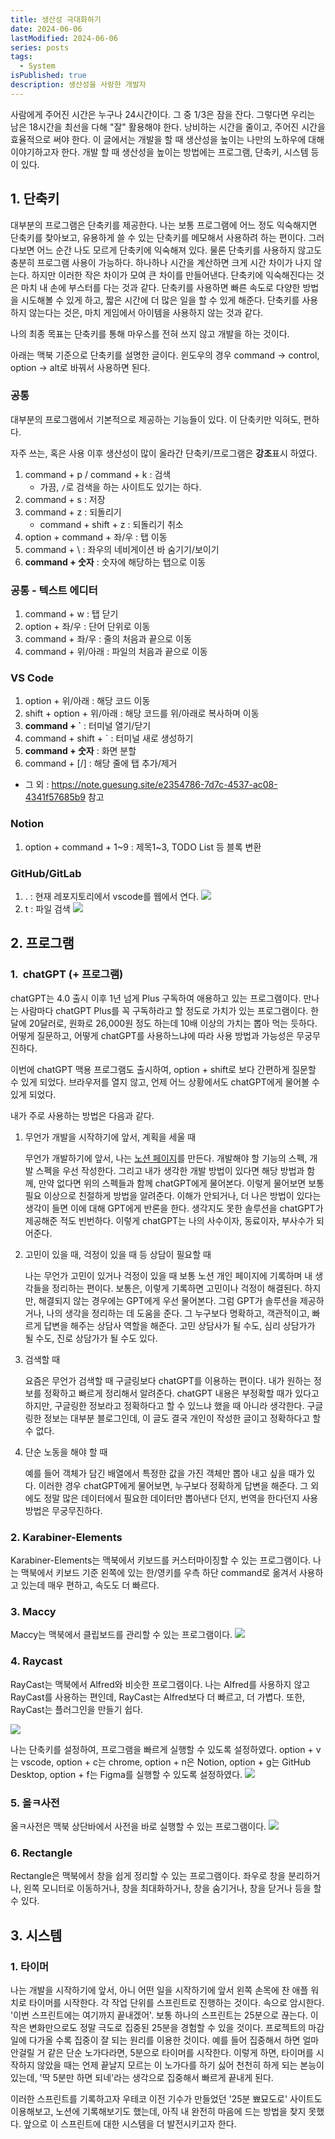 ```yaml
---
title: 생산성 극대화하기
date: 2024-06-06
lastModified: 2024-06-06
series: posts
tags: 
  - System
isPublished: true
description: 생산성을 사랑한 개발자
---
```


사람에게 주어진 시간은 누구나 24시간이다. 그 중 1/3은 잠을 잔다. 그렇다면 우리는 남은 18시간을 최선을 다해 "잘" 활용해야 한다. 낭비하는 시간을 줄이고, 주어진 시간을 효율적으로 써야 한다. 이 글에서는 개발을 할 때 생산성을 높이는 나만의 노하우에 대해 이야기하고자 한다. 개발 할 때 생산성을 높이는 방법에는 프로그램, 단축키, 시스템 등이 있다. 

## 1. 단축키

대부분의 프로그램은 단축키를 제공한다. 나는 보통 프로그램에 어느 정도 익숙해지면 단축키를 찾아보고, 유용하게 쓸 수 있는 단축키를 메모해서 사용하려 하는 편이다. 그러다보면 어느 순간 나도 모르게 단축키에 익숙해져 있다. 물론 단축키를 사용하지 않고도 충분히 프로그램 사용이 가능하다. 하나하나 시간을 계산하면 크게 시간 차이가 나지 않는다. 하지만 이러한 작은 차이가 모여 큰 차이를 만들어낸다. 단축키에 익숙해진다는 것은 마치 내 손에 부스터를 다는 것과 같다. 단축키를 사용하면 빠른 속도로 다양한 방법을 시도해볼 수 있게 하고, 짧은 시간에 더 많은 일을 할 수 있게 해준다. 단축키를 사용하지 않는다는 것은, 마치 게임에서 아이템을 사용하지 않는 것과 같다.

나의 최종 목표는 단축키를 통해 마우스를 전혀 쓰지 않고 개발을 하는 것이다.

아래는 맥북 기준으로 단축키를 설명한 글이다. 윈도우의 경우 command -> control, option -> alt로 바꿔서 사용하면 된다.

### 공통

대부분의 프로그램에서 기본적으로 제공하는 기능들이 있다. 이 단축키만 익혀도, 편하다.

자주 쓰는, 혹은 사용 이후 생산성이 많이 올라간 단축키/프로그램은 **강조**표시 하였다.

1. command + p / command + k : 검색
   - 가끔, `/`로 검색을 하는 사이트도 있기는 하다.
2. command + s : 저장
3. command + z : 되돌리기
   - command + shift + z : 되돌리기 취소
4. option + command + 좌/우 : 탭 이동
5. command + \ : 좌우의 네비게이션 바 숨기기/보이기
6. **command + 숫자** : 숫자에 해당하는 탭으로 이동


### **공통 - 텍스트 에디터**
1. command + w : 탭 닫기 
2. option + 좌/우 : 단어 단위로 이동
3. command + 좌/우 : 줄의 처음과 끝으로 이동
4. command + 위/아래 : 파일의 처음과 끝으로 이동

### VS Code
1. option + 위/아래 : 해당 코드 이동
2. shift + option + 위/아래 : 해당 코드를 위/아래로 복사하며 이동 
3. **command + `** : 터미널 열기/닫기
4. command + shift + ` : 터미널 새로 생성하기
5. **command + 숫자** : 화면 분할
6. command + [/] : 해당 줄에 탭 추가/제거

- 그 외 : https://note.guesung.site/e2354786-7d7c-4537-ac08-4341f57685b9 참고

### Notion
1. option + command + 1~9 : 제목1~3, TODO List 등 블록 변환

### GitHub/GitLab
1. . : 현재 레포지토리에서 vscode를 웹에서 연다.
      <Image src='6.png' />
2. t : 파일 검색
      <Image src='5.png' />


## 2. 프로그램

### 1.  chatGPT (+ 프로그램)

chatGPT는 4.0 출시 이후 1년 넘게 Plus 구독하여 애용하고 있는 프로그램이다. 만나는 사람마다 chatGPT Plus를 꼭 구독하라고 할 정도로 가치가 있는 프로그램이다. 한 달에 20달러로, 원화로 26,000원 정도 하는데 10배 이상의 가치는 뽑아 먹는 듯하다. 어떻게 질문하고, 어떻게 chatGPT를 사용하느냐에 따라 사용 방법과 가능성은 무궁무진하다.

이번에 chatGPT 맥용 프로그램도 출시하여, option + shift로 보다 간편하게 질문할 수 있게 되었다. 브라우저를 열지 않고, 언제 어느 상황에서도 chatGPT에게 물어볼 수 있게 되었다.

내가 주로 사용하는 방법은 다음과 같다.

1. 무언가 개발을 시작하기에 앞서, 계획을 세울 때

   무언가 개발하기에 앞서, 나는 [노션 페이지](https://note.guesung.site/01df2306-fd2b-4967-a687-cf9bc82d9eea)를 만든다. 개발해야 할 기능의 스펙, 개발 스펙을 우선 작성한다. 그리고 내가 생각한 개발 방법이 있다면 해당 방법과 함께, 만약 없다면 위의 스펙들과 함께 chatGPT에게 물어본다. 이렇게 물어보면 보통 필요 이상으로 친절하게 방법을 알려준다. 이해가 안되거나, 더 나은 방법이 있다는 생각이 들면 이에 대해 GPT에게 반론을 한다. 생각지도 못한 솔루션을 chatGPT가 제공해준 적도 빈번하다. 이렇게 chatGPT는 나의 사수이자, 동료이자, 부사수가 되어준다.

2. 고민이 있을 때, 걱정이 있을 때 등 상담이 필요할 때

   나는 무언가 고민이 있거나 걱정이 있을 때 보통 노션 개인 페이지에 기록하며 내 생각들을 정리하는 편이다. 보통은, 이렇게 기록하면 고민이나 걱정이 해결된다. 하지만, 해결되지 않는 경우에는 GPT에게 우선 물어본다. 그럼 GPT가 솔루션을 제공하거나, 나의 생각을 정리하는 데 도움을 준다. 그 누구보다 명확하고, 객관적이고, 빠르게 답변을 해주는 상담사 역할을 해준다. 고민 상담사가 될 수도, 심리 상담가가 될 수도, 진로 상담가가 될 수도 있다.

3. 검색할 때

   요즘은 무언가 검색할 때 구글링보다 chatGPT를 이용하는 편이다. 내가 원하는 정보를 정확하고 빠르게 정리해서 알려준다. chatGPT 내용은 부정확할 때가 있다고 하지만, 구글링한 정보라고 정확하다고 할 수 있느냐 했을 때 아니라 생각한다. 구글링한 정보는 대부분 블로그인데, 이 글도 결국 개인이 작성한 글이고 정확하다고 할 수 없다.

4. 단순 노동을 해야 할 때

   예를 들어 객체가 담긴 배열에서 특정한 값을 가진 객체만 뽑아 내고 싶을 때가 있다. 이러한 경우 chatGPT에게 물어보면, 누구보다 정확하게 답변을 해준다. 그 외에도 정말 많은 데이터에서 필요한 데이터만 뽑아낸다 던지, 번역을 한다던지 사용 방법은 무궁무진하다.

### 2. Karabiner-Elements

Karabiner-Elements는 맥북에서 키보드를 커스터마이징할 수 있는 프로그램이다. 나는 맥북에서 키보드 기준 왼쪽에 있는 한/영키를 우측 하단 command로 옮겨서 사용하고 있는데 매우 편하고, 속도도 더 빠르다.

### 3. Maccy

Maccy는 맥북에서 클립보드를 관리할 수 있는 프로그램이다.
<Image src='1.png' />

### 4. Raycast

RayCast는 맥북에서 Alfred와 비슷한 프로그램이다. 나는 Alfred를 사용하지 않고 RayCast를 사용하는 편인데, RayCast는 Alfred보다 더 빠르고, 더 가볍다. 또한, RayCast는 플러그인을 만들기 쉽다. 

<Image src='2.png' />

나는 단축키를 설정하여, 프로그램을 빠르게 실행할 수 있도록 설정하였다. option + v는 vscode, option + c는 chrome, option + n은 Notion, option + g는 GitHub Desktop, option + f는 Figma를 실행할 수 있도록 설정하였다.
<Image src='3.png' />

### 5. 올ㅋ사전
올ㅋ사전은 맥북 상단바에서 사전을 바로 실행할 수 있는 프로그램이다.
<Image src='4.png' />

### 6. Rectangle

Rectangle은 맥북에서 창을 쉽게 정리할 수 있는 프로그램이다. 좌우로 창을 분리하거나, 왼쪽 모니터로 이동하거나, 창을 최대화하거나, 창을 숨기거나, 창을 닫거나 등을 할 수 있다.


## 3. 시스템

### 1. 타이머

나는 개발을 시작하기에 앞서, 아니 어떤 일을 시작하기에 앞서 왼쪽 손목에 찬 애플 워치로 타이머를 시작한다. 각 작업 단위를 스프린트로 진행하는 것이다. 속으로 암시한다. '이번 스프린트에는 여기까지 끝내겠어'. 보통 하나의 스프린트는 25분으로 끊는다. 이 작은 변화만으로도 정말 극도로 집중된 25분을 경험할 수 있을 것이다. 프로젝트의 마감일에 다가올 수록 집중이 잘 되는 원리를 이용한 것이다. 예를 들어 집중해서 하면 얼마 안걸릴 거 같은 단순 노가다라면, 5분으로 타이머를 시작한다. 이렇게 하면, 타이머를 시작하지 않았을 때는 언제 끝날지 모르는 이 노가다를 하기 싫어 천천히 하게 되는 본능이 있는데, '딱 5분만 하면 되네'라는 생각으로 집중해서 빠르게 끝내게 된다. 

이러한 스프린트를 기록하고자 우테코 이전 기수가 만들었던 '25분 뾰묘도로' 사이트도 이용해보고, 노션에 기록해보기도 했는데, 아직 내 완전히 마음에 드는 방법을 찾지 못했다. 앞으로 이 스프린트에 대한 시스템을 더 발전시키고자 한다.